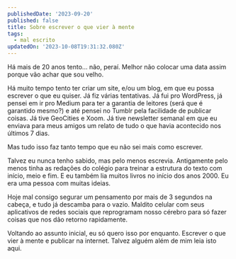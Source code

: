 ```yaml
---
publishedDate: '2023-09-20'
published: false
title: Sobre escrever o que vier à mente
tags:
  - mal escrito
updatedOn: '2023-10-08T19:31:32.080Z'
---
```


Há mais de 20 anos tento... não, peraí. Melhor não colocar uma data assim porque
vão achar que sou velho.

Há muito tempo tento ter criar um site, e/ou um blog, em que eu possa escrever o que
eu quiser. Já fiz várias tentativas. Já fui pro WordPress, já pensei em ir pro Medium para ter a garantia
de leitores (será que é garantido mesmo?) e até pensei no Tumblr pela facilidade de publicar coisas.
Já tive GeoCities e Xoom. Já tive newsletter semanal em que eu enviava para meus amigos um
relato de tudo o que havia acontecido nos últimos 7 dias.

Mas tudo isso faz tanto tempo que eu não sei mais como escrever.

Talvez eu nunca tenho sabido, mas pelo menos escrevia. Antigamente pelo menos tinha as redações
do colégio para treinar a estrutura do texto com início, meio e fim. E eu também lia muitos livros no
início dos anos 2000. Eu era uma pessoa com muitas ideias.

Hoje mal consigo segurar um pensamento por mais de 3 segundos na cabeça, e tudo já descamba
para o vazio. Maldito celular com seus aplicativos de redes sociais que reprogramam nosso cérebro
para só fazer coisas que nos dão retorno rapidamente.

Voltando ao assunto inicial, eu só quero isso por enquanto. Escrever o que vier à mente e publicar
na internet. Talvez alguém além de mim leia isto aqui.
